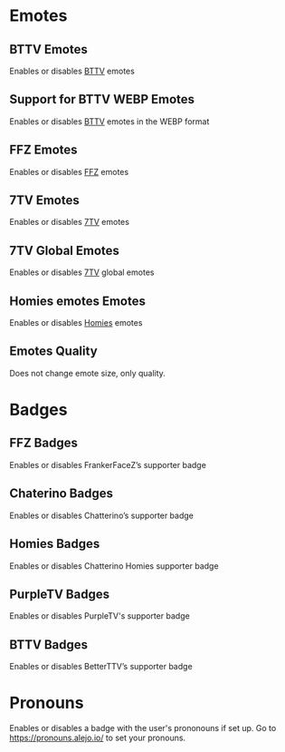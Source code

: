# Emotes

## BTTV Emotes
Enables or disables [BTTV](<https://betterttv.com/>) emotes

## Support for BTTV WEBP Emotes
Enables or disables [BTTV](<https://betterttv.com/>) emotes in the WEBP format

## FFZ Emotes
Enables or disables [FFZ](<https://www.frankerfacez.com/>) emotes

## 7TV Emotes
Enables or disables [7TV](<https://7tv.app/>) emotes

## 7TV Global Emotes
Enables or disables [7TV](<https://7tv.app/>) global emotes

## Homies emotes Emotes
Enables or disables [Homies](<https://chatterinohomies.com/>) emotes

## Emotes Quality
Does not change emote size, only quality.

# Badges

## FFZ Badges
Enables or disables FrankerFaceZ’s supporter badge

## Chaterino Badges
Enables or disables Chatterino’s supporter badge

## Homies Badges
Enables or disables Chatterino Homies supporter badge

## PurpleTV Badges
Enables or disables PurpleTV's supporter badge

## BTTV Badges
Enables or disables BetterTTV’s supporter badge

# Pronouns
Enables or disables a badge with the user's prononouns if set up. Go to https://pronouns.alejo.io/ to set your pronouns.
